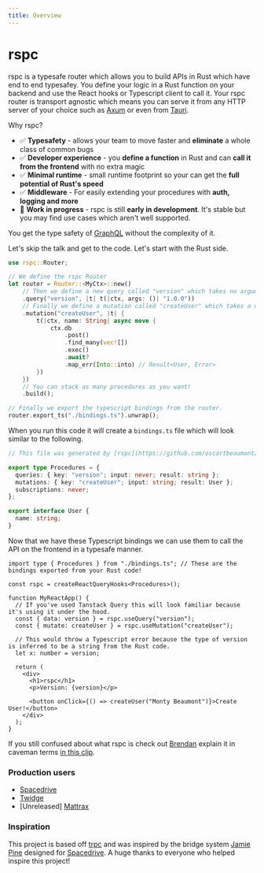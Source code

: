 ```yaml
---
title: Overview
---
```


# rspc

rspc is a typesafe router which allows you to build APIs in Rust which have end to end typesafey. You define your logic in a Rust function on your backend and use the React hooks or Typescript client to call it. Your rspc router is transport agnostic which means you can serve it from any HTTP server of your choice such as [Axum](https://github.com/tokio-rs/axum) or even from [Tauri](https://tauri.app).

Why rspc?

- ✅ **Typesafety** - allows your team to move faster and **eliminate** a whole class of common bugs
- ✅ **Developer experience** - you **define a function** in Rust and can **call it from the frontend** with no extra magic
- ✅ **Minimal runtime** - small runtime footprint so your can get the **full potential of Rust's speed**
- ✅ **Middleware** - For easily extending your procedures with **auth, logging and more**
- 🚧 **Work in progress** - rspc is still **early in development**. It's stable but you may find use cases which aren't well supported.

You get the type safety of [GraphQL](https://graphql.org) without the complexity of it.

Let's skip the talk and get to the code. Let's start with the Rust side.

```rs copy filename="src/main.rs"
use rspc::Router;

// We define the rspc Router
let router = Router::<MyCtx>::new()
    // Then we define a new query called "version" which takes no arguments (`()`) and returns "1.0.0"
    .query("version", |t| t(|ctx, args: ()| "1.0.0"))
    // Finally we define a mutation called "createUser" which takes a user's name as a `String` and returns a `User`.
    .mutation("createUser", |t| {
        t(|ctx, name: String| async move {
            ctx.db
                .post()
                .find_many(vec![])
                .exec()
                .await?
                .map_err(Into::into) // Result<User, Error>
        })
    })
    // You can stack as many procedures as you want!
    .build();

// Finally we export the typescript bindings from the router.
router.export_ts("./bindings.ts").unwrap();
```

When you run this code it will create a `bindings.ts` file which will look similar to the following.

```ts copy filename="bindings.ts"
// This file was generated by [rspc](https://github.com/oscartbeaumont/rspc). Do not edit this file manually.

export type Procedures = {
  queries: { key: "version"; input: never; result: string };
  mutations: { key: "createUser"; input: string; result: User };
  subscriptions: never;
};

export interface User {
  name: string;
}
```

Now that we have these Typescript bindings we can use them to call the API on the frontend in a typesafe manner.

```tsx copy filename="src/App.tsx"
import type { Procedures } from "./bindings.ts"; // These are the bindings exported from your Rust code!

const rspc = createReactQueryHooks<Procedures>();

function MyReactApp() {
  // If you've used Tanstack Query this will look familiar because it's using it under the hood.
  const { data: version } = rspc.useQuery("version");
  const { mutate: createUser } = rspc.useMutation("createUser");

  // This would throw a Typescript error because the type of version is inferred to be a string from the Rust code.
  let x: number = version;

  return (
    <div>
      <h1>rspc</h1>
      <p>Version: {version}</p>

      <button onClick={() => createUser("Monty Beaumont")}>Create User!</button>
    </div>
  );
}
```

If you still confused about what rspc is check out [Brendan](http://github.com/brendonovich) explain it in caveman terms [in this clip](https://clips.twitch.tv/WonderfulPrettyMagpieBudBlast-S1dyvf5tBAqIwjt1).

### Production users

- [Spacedrive](https://spacedrive.com)
- [Twidge](https://twidge.app)
- [Unreleased] [Mattrax](https://mattrax.app)

### Inspiration

This project is based off [trpc](https://trpc.io) and was inspired by the bridge system [Jamie Pine](https://github.com/jamiepine) designed for [Spacedrive](https://www.spacedrive.com). A huge thanks to everyone who helped inspire this project!
